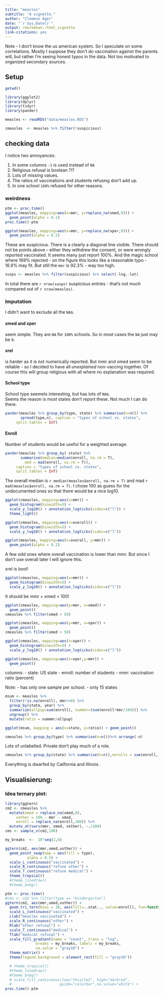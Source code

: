 ```yaml
---
title: "measles"
subtitle: "A vignette."
author: "Clemens Ager"
date: "`r Sys.Date()`"
output: rmarkdown::html_vignette
link-citations: yes
---
```


Note - I don't know the us american system. So I speculate on some correlations. 
Mostly I suppose they don't do vaccination against the parents will, but rather I'm seeing honest typos in the data.
Not too motivated to organized secondary sources.

## Setup
```r
getwd()
```

```r
library(ggplot2)
library(dplyr)
library(tidyr)
library(pander)

measles <- readRDS("data/measles.RDS")

cmeasles  <- measles %>% filter(!suspicious)
```

## checking data

I notice two annoyances:

  1. In some columns `-1` is used instead of `NA`
  2. Religious refusal is boolean ?!?
  2. Lots of missing values.
  3. The ratios of vaccinations and students refusing don't add up.
  4. In one school `160%` refused for other reasons.

### weirdness
```r
ptm <- proc.time()
ggplot(measles, mapping=aes(x=mmr, y=replace_na(xmed,0))) + 
  geom_point(alpha = 0.2) 
proc.time()-ptm
```
```r
ggplot(measles, mapping=aes(x=mmr, y=replace_na(xper,0))) + 
  geom_point(alpha = 0.2) 
```

These are suspicious. There is a clearly a diagonal line visible. 
There should not be points above - either they withdrew the consent, or were wrongly reported vaccinated.
It seems many just report 100%. 
And the magic school where 169% rejected - on the figure this looks like a reasonable typo - 16.9% may fit. But still the `mmr` is 92.3% - way too high.

```r
susps <- measles %>% filter(suspicious) %>% select(-lng,-lat)
```
In total there are `r nrow(susps)` suspicious entries - that's not much compared out of `r nrow(measles)`.


### Imputation

I didn't want to exclude all the `NA`s.

#### xmed and xper

seem simple.  They are `NA` for `100%` schools. 
So in most cases the `NA` just may be `0`.

#### xrel

is harder as it is not numerically reported. 
But mmr and xmed seem to be reliable - so I decided to have all *unexplained* non-vaccing together.  Of course this will group religious with all where no explanation was required.

#### School type
School type seemets interesting, but has lots of `NA`s.  
Seems the reason is most states don't report these. 
Not much I can do there.
```r
pander(measles %>% group_by(type, state) %>% summarise(n=n()) %>%
       spread(type,n), caption = "types of school vs. states",
     split.tables = Inf)
```

#### Enroll

Number of students would be useful for a weighted average.

```r
pander(measles %>% group_by( state) %>% 
       summarise(median=median(enroll, na.rm = T),
		 mad = mad(enroll, na.rm = T)),
     caption = "types of school vs. states",
     split.tables = Inf)
```

The overall median is `r median(measles$enroll, na.rm = T)` and 
mad `r mad(measles$enroll, na.rm = T)`.
I chose 100 as guess for the undocumented ones so that there would be a nice log10.


```r
ggplot(cmeasles, mapping=aes(x=mmr)) + 
  geom_histogram(binwidth=5) +
  scale_y_log10() + annotation_logticks(sides=c("l")) +
  theme_light()
```

```r
ggplot(cmeasles, mapping=aes(x=overall)) + 
  geom_histogram(binwidth=5) +
  scale_y_log10() + annotation_logticks(sides=c("l"))
```

```r
ggplot(measles, mapping=aes(x=overall, y=mmr)) + 
  geom_point(alpha = 0.2) 
```
A few odd ones where overall vaccination is lower than mmr. But since I don't use overall later I will ignore this.

xrel is bool!
```r
ggplot(cmeasles, mapping=aes(x=mmr)) + 
  geom_histogram(binwidth=5) +
  scale_y_log10() + annotation_logticks(sides=c("l"))
```

It should be mmr + xmed < 100!

```r
ggplot(cmeasles, mapping=aes(y=mmr, x=xmed)) + 
  geom_point()
cmeasles %>% filter(xmed > 50)
```
```r
ggplot(cmeasles, mapping=aes(y=mmr, x=xper)) + 
  geom_point()
cmeasles %>% filter(xmed > 50)
```


```r
ggplot(cmeasles, mapping=aes(x=xper)) + 
  geom_histogram(binwidth=5) +
  scale_y_log10() + annotation_logticks(sides=c("l"))

ggplot(cmeasles, mapping=aes(x=xper,y=mmr)) + 
  geom_point()
```


columns:
  - state: US state
  - enroll: number of students
  - mmr: vaccination ratio (percent)

Note: 
  - has only one sample per school.
  - only 15 states

```r
msum <- measles %>% 
  filter(!is.na(enroll), mmr>=0) %>%
  group_by(state, year) %>%
  summarize(allpup=sum(enroll), nummmr=(sum(enroll*mmr/100))) %>%
  ungroup() %>%
  mutate(ratio = nummmr/allpup)

ggplot(msum, mapping = aes(x=state, y=ratio)) + geom_point()
```

```r
cmeasles %>% group_by(type) %>% summarise(n=n())%>% arrange(-n)
```
Lots of unlabelled. Private don't play much of a role.

```r
cmeasles %>% group_by(state) %>% summarise(n=n(),enrolls = sum(enroll, na.rm=T)) %>% arrange(-n)
```
Everything is dwarfed by California and Illinois.


## Visualisierung:

### Idea ternary plot:

```r
library(ggtern)
cm2 <- cmeasles %>% 
  mutate(xmed = replace_na(xmed,0),
	 xother = 100 - mmr - xmed,
	 enroll = replace_na(enroll,100)) %>%
  mutate_at(vars(mmr, xmed, xother), ~./100)
cms <- sample_n(cm2,100)

my_breaks  <-  10^seq(2,6)
```

```r
ggtern(cm2, aes(mmr,xmed,xother)) +
  geom_point_swap(map = aes(fill = type), 
		  alpha = 0.5) + 
  scale_L_continuous("vaccinated") + 
  scale_R_continuous("refuse other") + 
  scale_T_continuous("refuse medical") + 
  theme_tropical()
  #theme_linedraw()
  #theme_bvbg()

```

```r
ptm <- proc.time()
#cms <- cm2 %>% filter(type == "Kindergarten")
ggtern(cm2, aes(mmr,xmed,xother)) +
  geom_tri_tern(bins = 30, aes(fill=..stat.., value=enroll), fun=function(z){(sum(z))}) +
  scale_L_continuous("vaccinated") + 
  Llab("measles vaccinated") +
  scale_R_continuous("other") + 
  Rlab("other refusal") + 
  scale_T_continuous("medical") + 
  Tlab("medical refusal") +
  scale_fill_gradient(name = "count", trans = "log",
		      breaks = my_breaks, labels = my_breaks,
		      na.value = "gray10") + 
  theme_matrix() +
  theme(legend.background = element_rect(fill = "gray10")) 

  # theme_tropical()
  #theme_linedraw()
  #theme_bvbg()
  # scale_fill_continuous(low="thistle2", high="darkred", 
  #                      guide="colorbar",na.value="white") +
proc.time()-ptm

```


